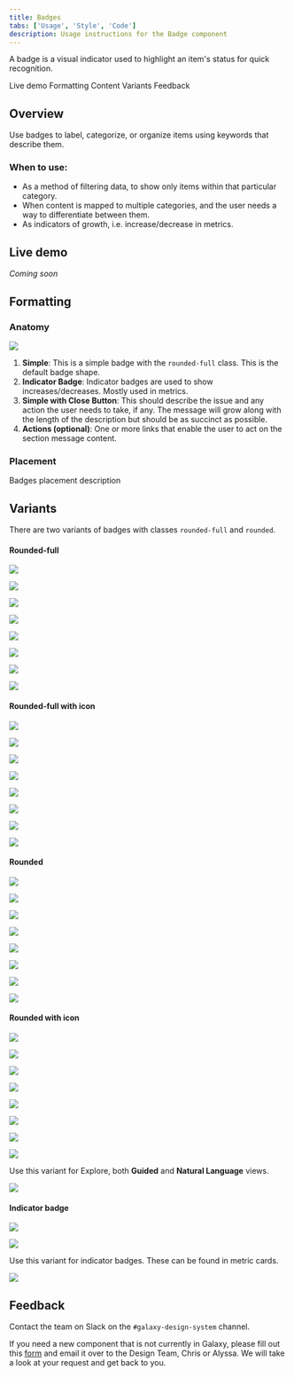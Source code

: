```yaml
---
title: Badges
tabs: ['Usage', 'Style', 'Code']
description: Usage instructions for the Badge component
---
```


<PageDescription>

A badge is a visual indicator used to highlight an item's status for quick recognition.

</PageDescription>

<AnchorLinks>

<AnchorLink>Live demo</AnchorLink>
<AnchorLink>Formatting</AnchorLink>
<AnchorLink>Content</AnchorLink>
<AnchorLink>Variants</AnchorLink>
<AnchorLink>Feedback</AnchorLink>

</AnchorLinks>

## Overview

Use badges to label, categorize, or organize items using keywords that describe them.

### When to use:

- As a method of filtering data, to show only items within that particular category.
- When content is mapped to multiple categories, and the user needs a way to differentiate between them.
- As indicators of growth, i.e. increase/decrease in metrics. 

## Live demo

*Coming soon*

## Formatting

### Anatomy

<Row>
<Column colLg={10}>

<img src="https://res.cloudinary.com/dgcfg5cwe/image/upload/v1643659538/badges_uheraa.svg"></img>

</Column>
</Row>


1. **Simple**: This is a simple badge with the ```rounded-full``` class. This is the default badge shape.
2. **Indicator Badge**: Indicator badges are used to show increases/decreases. Mostly used in metrics. 
3. **Simple with Close Button**: This should describe the issue and any action the user needs to take, if any. The message will grow along with the length of the description but should be as succinct as possible.
3. **Actions (optional)**: One or more links that enable the user to act on the section message content.

### Placement

Badges placement description

## Variants

There are two variants of badges with classes ```rounded-full``` and ```rounded```. 

#### Rounded-full 

<Row>
<Column colLg={1}>

<img src="https://res.cloudinary.com/dgcfg5cwe/image/upload/v1644204260/Badge-success_n65aaj.svg"></img>

</Column>
<Column colLg={1}>

<img src="https://res.cloudinary.com/dgcfg5cwe/image/upload/v1644204260/Badge-warning_b0hdat.svg"></img>

</Column>
<Column colLg={1}>

<img src="https://res.cloudinary.com/dgcfg5cwe/image/upload/v1644204548/Badge-error_btoju0.svg"></img>

</Column>
<Column colLg={1} style="padding-left: 0px; padding-right: 0px;">

<img src="https://res.cloudinary.com/dgcfg5cwe/image/upload/v1644204791/Badge-info_y35yeu.svg"></img>

</Column>
<Column colLg={1}>

<img src="https://res.cloudinary.com/dgcfg5cwe/image/upload/v1644204260/Badge-neutral_k61msz.svg"></img>

</Column>
<Column colLg={1}>

<img src="https://res.cloudinary.com/dgcfg5cwe/image/upload/v1644204260/Badge-purple_ufzblh.svg"></img>

</Column>
<Column colLg={1}>

<img src="https://res.cloudinary.com/dgcfg5cwe/image/upload/v1644204677/Badge-indigo_thflab.svg"></img>

</Column>
<Column colLg={1}>

<img src="https://res.cloudinary.com/dgcfg5cwe/image/upload/v1644204260/Badge-pink_pwipqg.svg"></img>

</Column>
</Row>

#### Rounded-full with icon 

<Row>
<Column colLg={1} style="padding-right: 0px;">

<img src="https://res.cloudinary.com/dgcfg5cwe/image/upload/v1644205331/Badge-success-icon_ibysqc.svg"></img>

</Column>
<Column colLg={1} style="padding-right: 0px;">

<img src="https://res.cloudinary.com/dgcfg5cwe/image/upload/v1644205214/Badge-warning-icon_xnsjmk.svg"></img>

</Column>
<Column colLg={1}>

<img src="https://res.cloudinary.com/dgcfg5cwe/image/upload/v1644205212/Badge-error-icon_ifv2j6.svg"></img>

</Column>
<Column colLg={1} style="padding-left: 0px; padding-right: 0px;">

<img src="https://res.cloudinary.com/dgcfg5cwe/image/upload/v1644205212/Badge-info-icon_tpxnpm.svg"></img>

</Column>
<Column colLg={1}>

<img src="https://res.cloudinary.com/dgcfg5cwe/image/upload/v1644205212/Badge-neutral-icon_tvfvha.svg"></img>

</Column>
<Column colLg={1}>

<img src="https://res.cloudinary.com/dgcfg5cwe/image/upload/v1644205212/Badge-purple-icon_bwnvix.svg"></img>

</Column>
<Column colLg={1}>

<img src="https://res.cloudinary.com/dgcfg5cwe/image/upload/v1644205212/Badge-indigo-icon_lttsno.svg"></img>

</Column>
<Column colLg={1}>

<img src="https://res.cloudinary.com/dgcfg5cwe/image/upload/v1644205212/Badge-pink-icon_uorxyn.svg"></img>

</Column>
</Row>


#### Rounded

<Row>
<Column colLg={1} style="padding-right: 0px;">

<img src="https://res.cloudinary.com/dgcfg5cwe/image/upload/v1644206014/rounded-success_r6rph4.svg"></img>

</Column>
<Column colLg={1} style="padding-right: 0px;">

<img src="https://res.cloudinary.com/dgcfg5cwe/image/upload/v1644206014/rounded-warning_eai5hh.svg"></img>

</Column>
<Column colLg={1}>

<img src="https://res.cloudinary.com/dgcfg5cwe/image/upload/v1644206012/rounded-error_wpyx84.svg"></img>

</Column>
<Column colLg={1} style="padding-left: 0px; padding-right: 0px;">

<img src="https://res.cloudinary.com/dgcfg5cwe/image/upload/v1644206012/info-rounded_g4ijvw.svg"></img>

</Column>
<Column colLg={1}>

<img src="https://res.cloudinary.com/dgcfg5cwe/image/upload/v1644206012/neutral-rounded_nhshck.svg"></img>

</Column>
<Column colLg={1}>

<img src="https://res.cloudinary.com/dgcfg5cwe/image/upload/v1644206012/purple-rounded_csfilo.svg"></img>

</Column>
<Column colLg={1}>

<img src="https://res.cloudinary.com/dgcfg5cwe/image/upload/v1644206012/indigo-rounded_s77his.svg"></img>

</Column>
<Column colLg={1}>

<img src="https://res.cloudinary.com/dgcfg5cwe/image/upload/v1644206012/pink-rounded_ahkjlt.svg"></img>

</Column>
</Row>

#### Rounded with icon

<Row>
<Column colLg={1} style="padding-right: 0px;">

<img src="https://res.cloudinary.com/dgcfg5cwe/image/upload/v1644206305/rounded-success-icon_nhcton.svg"></img>

</Column>
<Column colLg={1} style="padding-right: 0px;">

<img src="https://res.cloudinary.com/dgcfg5cwe/image/upload/v1644206307/rounded-warning-icon_alnr3z.svg"></img>

</Column>
<Column colLg={1}>

<img src="https://res.cloudinary.com/dgcfg5cwe/image/upload/v1644206305/rounded-error-icon_q1g50o.svg"></img>

</Column>
<Column colLg={1} style="padding-left: 0px; padding-right: 0px;">

<img src="https://res.cloudinary.com/dgcfg5cwe/image/upload/v1644206305/rounded-info-icon_dfu5qz.svg"></img>

</Column>
<Column colLg={1}>

<img src="https://res.cloudinary.com/dgcfg5cwe/image/upload/v1644206305/rounded-neutral-icon_iqemmv.svg"></img>

</Column>
<Column colLg={1}>

<img src="https://res.cloudinary.com/dgcfg5cwe/image/upload/v1644206305/rounded-purple-icon_xpvolh.svg"></img>

</Column>
<Column colLg={1}>

<img src="https://res.cloudinary.com/dgcfg5cwe/image/upload/v1644206305/rounded-indigo-icon_njzj9s.svg"></img>

</Column>
<Column colLg={1}>

<img src="https://res.cloudinary.com/dgcfg5cwe/image/upload/v1644206307/rounded-pink-icon_tdw7cm.svg"></img>

</Column>
</Row>

Use this variant for Explore, both **Guided** and **Natural Language** views.

<Row>
<Column colLg={8}>

<img src="https://res.cloudinary.com/dgcfg5cwe/image/upload/v1644206946/rounded-use_qqdnyf.svg"></img>

</Column>
</Row>

#### Indicator badge

<Row>
<Column colLg={1}>

<img src="https://res.cloudinary.com/dgcfg5cwe/image/upload/v1644206691/indic-success_jnpdlg.svg"></img>

</Column>
<Column colLg={1}>

<img src="https://res.cloudinary.com/dgcfg5cwe/image/upload/v1644206691/indic-error_cgaqq0.svg"></img>

</Column>
</Row>

Use this variant for indicator badges. These can be found in metric cards.

<Row>
<Column colLg={8}>

<img src="https://res.cloudinary.com/dgcfg5cwe/image/upload/v1643768245/Metric_pkl4kf.svg"></img>

</Column>
</Row>

## Feedback

Contact the team on Slack on the ```#galaxy-design-system``` channel. 

If you need a new component that is not currently in Galaxy, please fill out this <a href="https://docs.google.com/document/d/1heu6QMCxnE8Hnu1AtyucOzcduhUYSyDmg5SEj05Rqb0/edit">form</a> and email it over to the Design Team, Chris or Alyssa. We will take a look at your request and get back to you.
